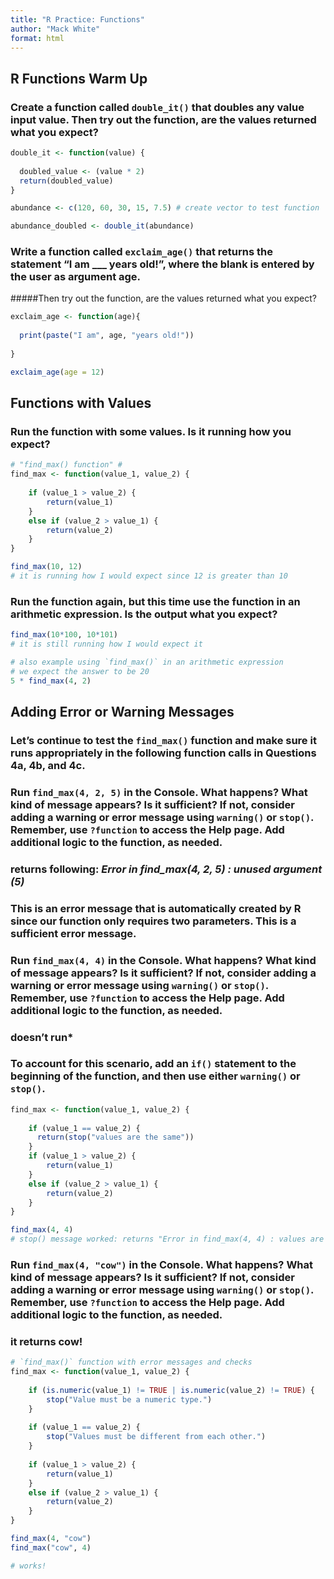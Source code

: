 ```yaml
---
title: "R Practice: Functions"
author: "Mack White"
format: html
---
```


## R Functions Warm Up

### Create a function called `double_it()` that doubles any value input value. Then try out the function, are the values returned what you expect?
```r
double_it <- function(value) {
  
  doubled_value <- (value * 2)
  return(doubled_value)
}

abundance <- c(120, 60, 30, 15, 7.5) # create vector to test function

abundance_doubled <- double_it(abundance)
```

### Write a function called `exclaim_age()` that returns the statement “I am ___ years old!”, where the blank is entered by the user as argument age.
#####Then try out the function, are the values returned what you expect?

```r
exclaim_age <- function(age){
  
  print(paste("I am", age, "years old!"))
  
}

exclaim_age(age = 12)
```

## Functions with Values

### Run the function with some values. Is it running how you expect?
```r
# "find_max() function" #
find_max <- function(value_1, value_2) {
    
    if (value_1 > value_2) {
        return(value_1)
    }
    else if (value_2 > value_1) {
        return(value_2)
    }
}

find_max(10, 12)
# it is running how I would expect since 12 is greater than 10
```

### Run the function again, but this time use the function in an arithmetic expression. Is the output what you expect?

```r
find_max(10*100, 10*101)
# it is still running how I would expect it

# also example using `find_max()` in an arithmetic expression
# we expect the answer to be 20
5 * find_max(4, 2)
```

## Adding Error or Warning Messages

### Let’s continue to test the `find_max()` function and make sure it runs appropriately in the following function calls in Questions 4a, 4b, and 4c.

### Run `find_max(4, 2, 5)` in the Console. What happens? What kind of message appears? Is it sufficient? If not, consider adding a warning or error message using `warning()` or `stop()`. Remember, use `?function` to access the Help page. Add additional logic to the function, as needed.

### **returns following**: *Error in find_max(4, 2, 5) : unused argument (5)*
### This is an error message that is automatically created by R since our function only requires two parameters. This is a sufficient error message.

### Run `find_max(4, 4)` in the Console. What happens? What kind of message appears? Is it sufficient? If not, consider adding a warning or error message using `warning()` or `stop()`. Remember, use `?function` to access the Help page. Add additional logic to the function, as needed.

### **doesn't run***

### To account for this scenario, add an `if()` statement to the beginning of the function, and then use either `warning()` or `stop()`.

```r
find_max <- function(value_1, value_2) {
    
    if (value_1 == value_2) {
      return(stop("values are the same"))
    }
    if (value_1 > value_2) {
        return(value_1)
    }
    else if (value_2 > value_1) {
        return(value_2)
    }
}

find_max(4, 4)
# stop() message worked: returns "Error in find_max(4, 4) : values are the same"
```

### Run `find_max(4, "cow")` in the Console. What happens? What kind of message appears? Is it sufficient? If not, consider adding a warning or error message using `warning()` or `stop()`. Remember, use `?function` to access the Help page. Add additional logic to the function, as needed.

### it returns cow! 

```r
# `find_max()` function with error messages and checks
find_max <- function(value_1, value_2) {
    
    if (is.numeric(value_1) != TRUE | is.numeric(value_2) != TRUE) {
        stop("Value must be a numeric type.")
    }
    
    if (value_1 == value_2) {
        stop("Values must be different from each other.")
    }
    
    if (value_1 > value_2) {
        return(value_1)
    }
    else if (value_2 > value_1) {
        return(value_2)
    }
}

find_max(4, "cow")
find_max("cow", 4)

# works!
```